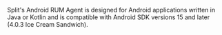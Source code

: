 Split's Android RUM Agent is designed for Android applications written in Java or Kotlin and is compatible with Android SDK versions 15 and later (4.0.3 Ice Cream Sandwich).